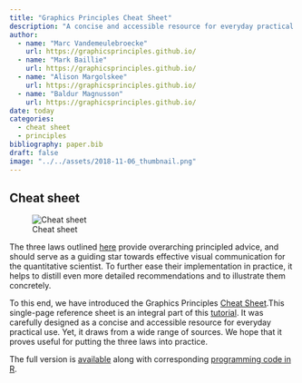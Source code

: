 ```yaml
---
title: "Graphics Principles Cheat Sheet"
description: "A concise and accessible resource for everyday practical use."
author:
  - name: "Marc Vandemeulebroecke"  
    url: https://graphicsprinciples.github.io/
  - name: "Mark Baillie"
    url: https://graphicsprinciples.github.io/
  - name: "Alison Margolskee"
    url: https://graphicsprinciples.github.io/
  - name: "Baldur Magnusson"
    url: https://graphicsprinciples.github.io/
date: today
categories:
  - cheat sheet
  - principles
bibliography: paper.bib
draft: false
image: "../../assets/2018-11-06_thumbnail.png"
---
```


## Cheat sheet

![Cheat sheet](../../assets/2018-11-06_thumbnail.png)


The three laws outlined [here](https://graphicsprinciples.github.io/tutorial-case-studies/posts/201-three-laws-vizcom/) provide overarching principled advice, and should serve as a guiding star towards effective visual communication for the quantitative scientist. To further ease their implementation in practice, it helps to distill even more detailed recommendations and to illustrate them concretely.

To this end, we have introduced the Graphics Principles [Cheat Sheet](https://github.com/GraphicsPrinciples/CheatSheet/blob/master/NVSCheatSheet.pdf).This single-page reference sheet is an integral part of this [tutorial](https://graphicsprinciples.github.io/tutorial.html). It was carefully designed as a concise and accessible resource for everyday practical use. Yet, it draws from a wide range of sources. We hope that it proves useful for putting the three laws into practice.

The full version is [available](https://graphicsprinciples.github.io) along with corresponding [programming code in R](https://github.com/GraphicsPrinciples/CheatSheet). 
